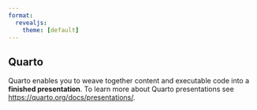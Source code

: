 ```yaml
---
format:
  revealjs: 
    theme: [default]
---
```


## Quarto

[Quarto]{.blue} enables you to weave together [content]{.yellow} and [executable code]{.yellow} into a **finished presentation**. To learn more about [Quarto]{.blue} presentations see <https://quarto.org/docs/presentations/>.
